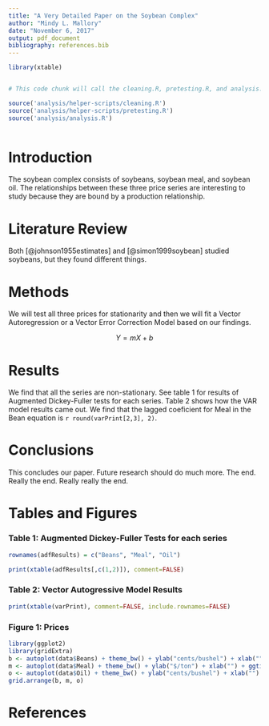 ```yaml
---
title: "A Very Detailed Paper on the Soybean Complex"
author: "Mindy L. Mallory"
date: "November 6, 2017"
output: pdf_document
bibliography: references.bib
---
```


```r
library(xtable)


# This code chunk will call the cleaning.R, pretesting.R, and analysis.R files to prepare the results to be displayed in the document. 

source('analysis/helper-scripts/cleaning.R')
source('analysis/helper-scripts/pretesting.R')
source('analysis/analysis.R')



```

# Introduction

The soybean complex consists of soybeans, soybean meal, and soybean oil. The relationships between these three price series are interesting to study because they are bound by a production relationship. 

# Literature Review

Both [@johnson1955estimates] and [@simon1999soybean] studied soybeans, but they found different things. 

# Methods

We will test all three prices for stationarity and then we will fit a Vector Autoregression or a Vector Error Correction Model based on our findings. 

$$Y= mX + b$$




# Results

We find that all the series are non-stationary. See table 1 for results of Augmented Dickey-Fuller tests for each series. Table 2 shows how the VAR model results came out. We find that the lagged coeficient for Meal in the Bean equation is `r round(varPrint[2,3], 2)`.

# Conclusions

This concludes our paper. Future research should do much more. The end. Really the end. Really really the end.

\pagebreak

# Tables and Figures

### Table 1: Augmented Dickey-Fuller Tests for each series
```r
rownames(adfResults) = c("Beans", "Meal", "Oil")

print(xtable(adfResults[,c(1,2)]), comment=FALSE)

```


### Table 2: Vector Autogressive Model Results 


```r
print(xtable(varPrint), comment=FALSE, include.rownames=FALSE)
```

\pagebreak

### Figure 1: Prices

```r
library(ggplot2)
library(gridExtra)
b <- autoplot(data$Beans) + theme_bw() + ylab("cents/bushel") + xlab("") + ggtitle("Beans")
m <- autoplot(data$Meal) + theme_bw() + ylab("$/ton") + xlab("") + ggtitle("Meal")
o <- autoplot(data$Oil) + theme_bw() + ylab("cents/bushel") + xlab("") + ggtitle("Oil")
grid.arrange(b, m, o)
```
\pagebreak



# References

